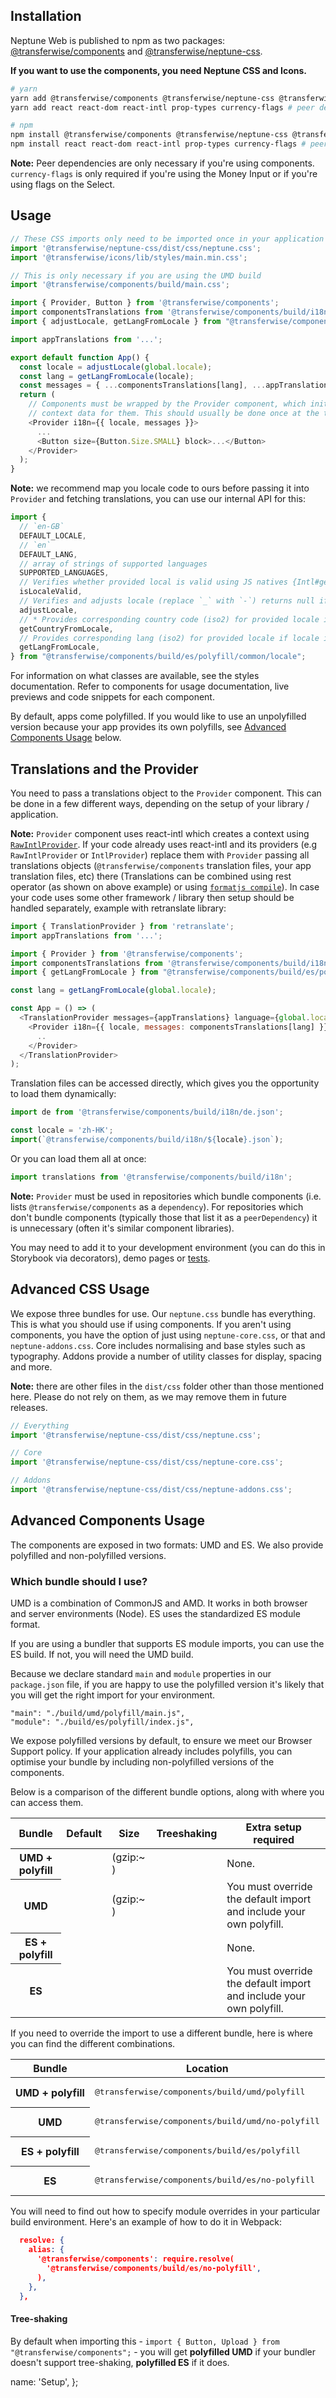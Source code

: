 
## Installation

Neptune Web is published to npm as two packages: [@transferwise/components](https://www.npmjs.com/package/@transferwise/components) and [@transferwise/neptune-css](https://www.npmjs.com/package/@transferwise/neptune-css).

**If you want to use the components, you need Neptune CSS and Icons.**

```bash
# yarn
yarn add @transferwise/components @transferwise/neptune-css @transferwise/icons
yarn add react react-dom react-intl prop-types currency-flags # peer dependencies

# npm
npm install @transferwise/components @transferwise/neptune-css @transferwise/icons
npm install react react-dom react-intl prop-types currency-flags # peer dependencies
```

**Note:** Peer dependencies are only necessary if you're using components. `currency-flags` is only required if you're using the <DocLink href="/components/inputs/MoneyInput">Money Input</DocLink> or if you're using flags on the <DocLink href="/components/inputs/Select">Select</DocLink>.

## Usage

```js
// These CSS imports only need to be imported once in your application
import '@transferwise/neptune-css/dist/css/neptune.css';
import '@transferwise/icons/lib/styles/main.min.css';

// This is only necessary if you are using the UMD build
import '@transferwise/components/build/main.css';

import { Provider, Button } from '@transferwise/components';
import componentsTranslations from '@transferwise/components/build/i18n';
import { adjustLocale, getLangFromLocale } from "@transferwise/components/build/es/polyfill/common/locale";

import appTranslations from '...';

export default function App() {
  const locale = adjustLocale(global.locale);
  const lang = getLangFromLocale(locale);
  const messages = { ...componentsTranslations[lang], ...appTranslations[lang] };
  return (
    // Components must be wrapped by the Provider component, which initialises and provides
    // context data for them. This should usually be done once at the top app level component
    <Provider i18n={{ locale, messages }}>
      ...
      <Button size={Button.Size.SMALL} block>...</Button>
    </Provider>
  );
}
```

**Note:** we recommend map you locale code to ours before passing it into `Provider` and fetching translations, you can use our internal API for this:

```js
import {
  // `en-GB`
  DEFAULT_LOCALE,
  // `en`
  DEFAULT_LANG,
  // array of strings of supported languages
  SUPPORTED_LANGUAGES,
  // Verifies whether provided local is valid using JS natives {Intl#getCanonicalLocales}
  isLocaleValid,
  // Verifies and adjusts locale (replace `_` with `-`) returns null if locale is unrecognized by {Intl.Locale}
  adjustLocale,
  // * Provides corresponding country code (iso2) for provided locale if the value is invalid returns null
  getCountryFromLocale,
  // Provides corresponding lang (iso2) for provided locale if locale is invalid return null
  getLangFromLocale,
} from "@transferwise/components/build/es/polyfill/common/locale";
```

For information on what classes are available, see the <DocLink href="/styles/core/Typography">styles documentation</DocLink>. Refer to <DocLink href="/components/inputs/Button">components</DocLink> for usage documentation, live previews and code snippets for each component.

By default, apps come polyfilled. If you would like to use an unpolyfilled version because your app provides its own polyfills, see [Advanced Components Usage](#advanced-components-usage) below.

## Translations and the Provider

You need to pass a translations object to the `Provider` component. This can be done in a few different ways, depending on the setup of your library / application.

**Note:** `Provider` component uses react-intl which creates a context using [`RawIntlProvider`](https://formatjs.io/docs/react-intl/components/#rawintlprovider).
If your code already uses react-intl and its providers (e.g `RawIntlProvider` or `IntlProvider`) replace them with `Provider` passing all translations objects (`@transferwise/components` translation files, your app translation files, etc) there
(Translations can be combined using rest operator (as shown on above example) or using [`formatjs compile`](https://formatjs.io/docs/guides/distribute-libraries#declaring-with-a-convention)).
In case your code uses some other framework / library then setup should be handled separately, example with retranslate library:

```js
import { TranslationProvider } from 'retranslate';
import appTranslations from '...';

import { Provider } from '@transferwise/components';
import componentsTranslations from '@transferwise/components/build/i18n';
import { getLangFromLocale } from "@transferwise/components/build/es/polyfill/common/locale";

const lang = getLangFromLocale(global.locale);

const App = () => (
  <TranslationProvider messages={appTranslations} language={global.locale}>
    <Provider i18n={{ locale, messages: componentsTranslations[lang] }}>
      ..
    </Provider>
  </TranslationProvider>
);
```

Translation files can be accessed directly, which gives you the opportunity to load them dynamically:

```js
import de from '@transferwise/components/build/i18n/de.json';

const locale = 'zh-HK';
import(`@transferwise/components/build/i18n/${locale}.json`);
```

Or you can load them all at once:

```js
import translations from '@transferwise/components/build/i18n';
```

**Note:** `Provider` must be used in repositories which bundle components (i.e. lists `@transferwise/components` as a `dependency`). For repositories which don't bundle components (typically those that list it as a `peerDependency`) it is unnecessary (often it's similar component libraries).

You may need to add it to your development environment (you can do this in Storybook via decorators), demo pages or [tests](https://testing-library.com/docs/example-react-intl/#creating-a-custom-render-function).

## Advanced CSS Usage

We expose three bundles for use. Our `neptune.css` bundle has everything. This is what you should use if using components. If you aren't using components, you have the option of just using `neptune-core.css`, or that and `neptune-addons.css`. <DocLink href="/styles/core/Typography">Core</DocLink> includes normalising and base styles such as typography. <DocLink href="/styles/addons/BackgroundUtilities">Addons</DocLink> provide a number of utility classes for display, spacing and more.

**Note:** there are other files in the `dist/css` folder other than those mentioned here. Please do not rely
on them, as we may remove them in future releases.

```js
// Everything
import '@transferwise/neptune-css/dist/css/neptune.css';

// Core
import '@transferwise/neptune-css/dist/css/neptune-core.css';

// Addons
import '@transferwise/neptune-css/dist/css/neptune-addons.css';
```

## Advanced Components Usage

The components are exposed in two formats: UMD and ES. We also provide polyfilled and non-polyfilled versions.

### Which bundle should I use?

UMD is a combination of CommonJS and AMD. It works in both browser and server environments (Node). ES uses the standardized ES module format.

If you are using a bundler that supports ES module imports, you can use the ES build. If not, you will need the UMD build.

Because we declare standard `main` and `module` properties in our `package.json` file, if you are happy to use the polyfilled version it's likely that you will get the right import for your environment.

```
"main": "./build/umd/polyfill/main.js",
"module": "./build/es/polyfill/index.js",
```

We expose polyfilled versions by default, to ensure we meet our <DocLink href="/about/BrowserSupport">Browser Support</DocLink> policy. If your application already includes polyfills, you can optimise your bundle by including non-polyfilled versions of the components.

Below is a comparison of the different bundle options, along with where you can access them.

<table className="docs-table table table-condensed">
  <thead>
    <tr>
      <th>Bundle</th>
      <th>Default</th>
      <th>Size</th>
      <th>Treeshaking</th>
      <th>Extra setup required</th>
    </tr>
  </thead>
  <tbody>
    <tr>
      <th scope="row">UMD + polyfill</th>
      <td>
        <CheckIcon />
      </td>
      <td>
        <PrintBundleSize bundleSize={bundleSizes.umd['polyfill'][0]} /> (gzip:~
        <PrintBundleSize bundleSize={bundleSizes.umd['polyfill'][1]} />)
      </td>
      <td>
        <CrossIcon />
      </td>
      <td>None.</td>
    </tr>
    <tr>
      <th scope="row">UMD</th>
      <td>
        <CrossIcon />
      </td>
      <td>
        <PrintBundleSize bundleSize={bundleSizes.umd['no-polyfill'][0]} /> (gzip:~
        <PrintBundleSize bundleSize={bundleSizes.umd['no-polyfill'][1]} />)
      </td>
      <td>
        <CrossIcon />
      </td>
      <td>You must override the default import and include your own polyfill.</td>
    </tr>
    <tr>
      <th scope="row">ES + polyfill</th>
      <td>
        <CheckIcon />
      </td>
      <td>
        <PrintBundleSize bundleSize={bundleSizes.es.polyfill} />
      </td>
      <td>
        <CheckIcon />
      </td>
      <td>None.</td>
    </tr>
    <tr>
      <th scope="row">ES</th>
      <td>
        <CrossIcon />
      </td>
      <td>
        <PrintBundleSize bundleSize={bundleSizes.es['no-polyfill']} />
      </td>
      <td>
        <CheckIcon />
      </td>
      <td>You must override the default import and include your own polyfill.</td>
    </tr>
  </tbody>
</table>

If you need to override the import to use a different bundle, here is where you can find the different combinations.

<table className="docs-table table table-condensed">
  <thead>
    <tr>
      <th>Bundle</th>
      <th>Location</th>
    </tr>
  </thead>
  <tbody>
    <tr>
      <th scope="row">UMD + polyfill</th>
      <td>
        <pre>@transferwise/components/build/umd/polyfill</pre>
      </td>
    </tr>
    <tr>
      <th scope="row">UMD</th>
      <td>
        <pre>@transferwise/components/build/umd/no-polyfill</pre>
      </td>
    </tr>
    <tr>
      <th scope="row">ES + polyfill</th>
      <td>
        <pre>@transferwise/components/build/es/polyfill</pre>
      </td>
    </tr>
    <tr>
      <th scope="row">ES</th>
      <td>
        <pre>@transferwise/components/build/es/no-polyfill</pre>
      </td>
    </tr>
  </tbody>
</table>

You will need to find out how to specify module overrides in your particular build environment. Here's an example of how to do it in Webpack:

```json
  resolve: {
    alias: {
      '@transferwise/components': require.resolve(
        '@transferwise/components/build/es/no-polyfill',
      ),
    },
  },
```

#### Tree-shaking

By default when importing this - `import { Button, Upload } from "@transferwise/components";` - you will get **polyfilled UMD** if your bundler doesn't support tree-shaking, **polyfilled ES** if it does.

  name: 'Setup',
};
